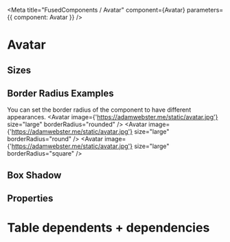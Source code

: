 

<Meta title="FusedComponents / Avatar" component={Avatar} parameters={{ component: Avatar }} />

# Avatar

## Sizes 
<Preview>
        <Avatar  image={'https://adamwebster.me/static/avatar.jpg'} size="tiny" />
    <Avatar  image={'https://adamwebster.me/static/avatar.jpg'} size="small" />
    <Avatar  image={'https://adamwebster.me/static/avatar.jpg'} size="medium" />
    <Avatar  image={'https://adamwebster.me/static/avatar.jpg'} size="large" />
</Preview>

## Border Radius Examples
You can set the border radius of the component to have different appearances.
<Preview>
    <Avatar  image={'https://adamwebster.me/static/avatar.jpg'} size="large" borderRadius="rounded" />
    <Avatar  image={'https://adamwebster.me/static/avatar.jpg'} size="large" borderRadius="round"  />
    <Avatar  image={'https://adamwebster.me/static/avatar.jpg'} size="large" borderRadius="square"  />
</Preview>

## Box Shadow
<Preview>
    <Avatar boxShadow image={'https://adamwebster.me/static/avatar.jpg'} size="large" />
</Preview>

## Properties

<Props of={Avatar} />


# Table dependents + dependencies
<DependenciesTable titleDependencies='Dependencies' titleDependents='Dependents' of={Avatar} />

